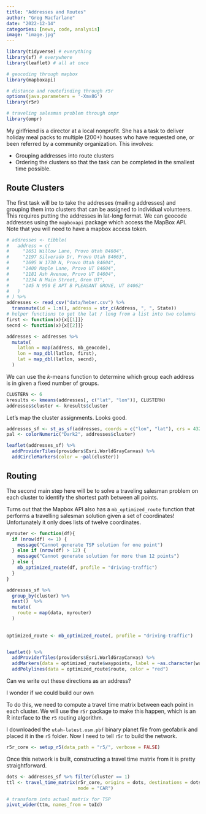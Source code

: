 ```yaml
---
title: "Addresses and Routes"
author: "Greg Macfarlane"
date: "2022-12-14"
categories: [news, code, analysis]
image: "image.jpg"
---
```


```r
library(tidyverse) # everything
library(sf) # everywhere
library(leaflet) # all at once

# geocoding through mapbox
library(mapboxapi)

# distance and routefinding through r5r
options(java.parameters = '-Xmx8G')
library(r5r)

# traveling salesman problem through ompr
library(ompr)
```

My girlfriend is a director at a local nonprofit. She has a task to deliver
holiday meal packs to multiple (200+) houses who have requested one, or been
referred by a community organization. This involves:

-   Grouping addresses into route clusters
-   Ordering the clusters so that the task can be completed in the smallest time
    possible.

## Route Clusters

The first task will be to take the addresses (mailing addresses) and grouping
them into clusters that can be assigned to individual volunteers. This requires
putting the addresses in lat-long format. We can geocode addresses using the
`mapboxapi` package which access the MapBox API. Note that you will need to have
a mapbox access token.

```r
# addresses <- tibble(
#   address = c(
#     "1651 Willow Lane, Provo Utah 84604",
#     "2197 Silverado Dr, Provo Utah 84663",
#     "1695 W 1730 N, Provo Utah 84604",
#     "1400 Maple Lane, Provo UT 84604",
#     "1181 Ash Avenue, Provo UT 84604",
#     "1234 N Main Street, Orem UT",
#     "145 N 950 E APT B PLEASANT GROVE, UT 84062"
#   )
# ) %>%
addresses <- read_csv("data/heber.csv") %>%
  transmute(id = 1:n(), address = str_c(Address, ", ", State))
# helper functions to get the lat / long from a list into two columns
first <- function(x){x[[1]]}
secnd <- function(x){x[[2]]}

addresses <- addresses %>%
  mutate(
    latlon = map(address, mb_geocode),
    lon = map_dbl(latlon, first),
    lat = map_dbl(latlon, secnd),
  ) 
```

We can use the $k$-means function to determine which group each address is in
given a fixed number of groups.

```r
CLUSTERN <- 6
kresults <- kmeans(addresses[, c("lat", "lon")], CLUSTERN)
addresses$cluster <- kresults$cluster
```

Let's map the cluster assignments. Looks good.

```r
addresses_sf <- st_as_sf(addresses, coords = c("lon", "lat"), crs = 4326)
pal <- colorNumeric("Dark2", addresses$cluster)

leaflet(addresses_sf) %>%
  addProviderTiles(providers$Esri.WorldGrayCanvas) %>%
  addCircleMarkers(color = ~pal(cluster))
```

## Routing

The second main step here will be to solve a traveling salesman problem on each
cluster to identify the shortest path between all points.

Turns out that the Mapbox API also has a `mb_optimized_route` function that
performs a travelling salesman solution given a set of coordinates!
Unfortunately it only does lists of twelve coordinates.

```r
myrouter <- function(df){
  if (nrow(df) <= 1) {
    message("Cannot generate TSP solution for one point")
  } else if (nrow(df) > 12) {
    message("Cannot generate solution for more than 12 points") 
  } else {
    mb_optimized_route(df, profile = "driving-traffic")
  }
}

addresses_sf %>%
  group_by(cluster) %>%
  nest()  %>%
  mutate(
    route = map(data, myrouter)
  )
  
  
optimized_route <- mb_optimized_route(, profile = "driving-traffic")


leaflet() %>%
  addProviderTiles(providers$Esri.WorldGrayCanvas) %>%
  addMarkers(data = optimized_route$waypoints, label = ~as.character(waypoint_index)) %>%
  addPolylines(data = optimized_route$route, color = "red")
```

Can we write out these directions as an address?

I wonder if we could build our own

To do this, we need to compute a travel time matrix between each point in each
cluster. We will use the `r5r` package to make this happen, which is an R
interface to the `r5` routing algorithm.

I downloaded the `utah-latest.osm.pbf` binary planet file from geofabrik and
placed it in the `r5` folder. Now I need to tell `r5r` to build the network.

```r
r5r_core <- setup_r5(data_path = "r5/", verbose = FALSE)
```

Once this network is built, constructing a travel time matrix from it is pretty
straightforward.

```r
dots <- addresses_sf %>% filter(cluster == 1)
ttl <- travel_time_matrix(r5r_core, origins = dots, destinations = dots,
                          mode = "CAR")

# transform into actual matrix for TSP
pivot_wider(ttm, names_from = toId)
```
